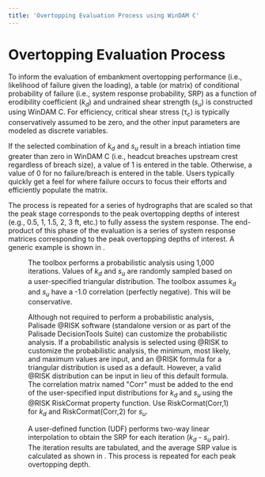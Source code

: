 ```yaml
---
title: 'Overtopping Evaluation Process using WinDAM C'
---
```



<NavContainer
  link="/toolboxes/overtopping-suite"
  linkTitle="Ovretopping Suite"
  document="toolbox-technical-manuals/overtopping-suite/overtopping-erosion-toolbox-notes"
/>

# Overtopping Evaluation Process

To inform the evaluation of embankment overtopping performance (i.e., likelihood of failure given the loading), a table (or matrix) of
conditional probability of failure (i.e., system response probability, SRP) as a function of erodibility coefficient (<em>k<sub>d</sub></em>) and
undrained shear strength (<em>s<sub>u</sub></em>) is constructed using WinDAM C. For efficiency, critical shear stress (&tau;<sub>c</sub>) is
typically conservatively assumed to be zero, and the other input parameters are modeled as discrete variables.

If the selected combination of <em>k<sub>d</sub></em> and <em>s<sub>u</sub></em> result in a breach intiation time greater than zero in WinDAM C
(i.e., headcut breaches upstream crest regardless of breach size), a value of 1 is entered in the table. Otherwise, a value of 0 for no failure/breach
is entered in the table. Users typically quickly get a feel for where failure occurs to focus their efforts and efficiently populate the matrix.

The process is repeated for a series of hydrographs that are scaled so that the peak stage corresponds to the peak overtopping depths of interest
(e.g., 0.5, 1, 1.5, 2, 3 ft, etc.) to fully assess the system response. The end-product of this phase of the evaluation is a series of system response matrices
corresponding to the peak overtopping depths of interest. A generic example is shown in <FigReference figKey="figure-1"/>.

<Figure
  figKey="figure-1"
  src="figures/toolbox-technical-manuals/overtopping-suite/overtopping-erosion-toolbox-notes/v1.0/figure1.png"
  alt="Overtopping Toolbox Generic Example."
  caption="Overtopping Toolbox Generic Example."
  width="50%"
/>

The toolbox performs a probabilistic analysis using 1,000 iterations. Values of <em>k<sub>d</sub></em> and <em>s<sub>u</sub></em> are randomly sampled based on a
user-specified triangular distribution. The toolbox assumes <em>k<sub>d</sub></em> and <em>s<sub>u</sub></em> have a -1.0 correlation (perfectly negative). This
will be conservative.

Although not required to perform a probabilistic analysis, Palisade @RISK software (standalone version or as part of the Palisade DecisionTools Suite) can customize
the probabilistic analysis. If a probabilistic analysis is selected using @RISK to customize the probabilistic analysis, the minimum, most likely, and maximum values
are input, and an @RISK formula for a triangular distribution is used as a default. However, a valid @RISK distribution can be input in lieu of this default formula.
The correlation matrix named "Corr" must be added to the end of the user-specified input distributions for <em>k<sub>d</sub></em> and <em>s<sub>u</sub></em> using the
@RISK RiskCormat property function. Use RiskCormat(Corr,1) for <em>k<sub>d</sub></em> and RiskCormat(Corr,2) for <em>s<sub>u</sub></em>.

A user-defined function (UDF) performs two-way linear interpolation to obtain the SRP for each iteration (<em>k<sub>d</sub></em> - <em>s<sub>u</sub></em> pair). The
iteration results are tabulated, and the average SRP value is calculated as shown in <FigReference figKey="figure-2"/>. This process is repeated for each peak overtopping depth.

<Figure
  figKey="figure-2"
  src="figures/toolbox-technical-manuals/overtopping-suite/overtopping-erosion-toolbox-notes/v1.0/figure2.png"
  alt="Overtopping Toolbox Generic Example Tabulated results."
  caption="Overtopping Toolbox Generic Example Tabulated results."
  width="50%"
/>

<CitationFootnote />

